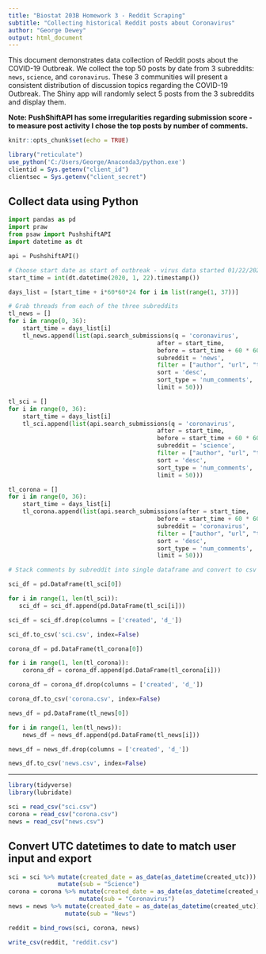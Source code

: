 ```yaml
---
title: "Biostat 203B Homework 3 - Reddit Scraping"
subtitle: "Collecting historical Reddit posts about Coronavirus"
author: "George Dewey"
output: html_document
---
```


This document demonstrates data collection of Reddit posts about the COVID-19 Outbreak. We collect the top 50 posts by date from 3 subreddits: `news`, `science`, and `coronavirus`. These 3 communities will present a consistent distribution of discussion topics regarding the COVID-19 Outbreak. The Shiny app will randomly select 5 posts from the 3 subreddits and display them.

**Note: PushShiftAPI has some irregularities regarding submission score - to measure post activity I chose the top posts by number of comments.**

```r
knitr::opts_chunk$set(echo = TRUE)

library("reticulate")
use_python('C:/Users/George/Anaconda3/python.exe')
clientid = Sys.getenv("client_id")
clientsec = Sys.getenv("client_secret")
```

## Collect data using Python

```python
import pandas as pd
import praw
from psaw import PushshiftAPI
import datetime as dt

api = PushshiftAPI()

# Choose start date as start of outbreak - virus data started 01/22/2020 
start_time = int(dt.datetime(2020, 1, 22).timestamp())

days_list = [start_time + i*60*60*24 for i in list(range(1, 37))]

# Grab threads from each of the three subreddits
tl_news = []
for i in range(0, 36):
    start_time = days_list[i]
    tl_news.append(list(api.search_submissions(q = 'coronavirus',
                                          after = start_time,
                                          before = start_time + 60 * 60 * 24,
                                          subreddit = 'news',
                                          filter = ["author", "url", "title"], 
                                          sort = 'desc',
                                          sort_type = 'num_comments',
                                          limit = 50)))

tl_sci = []
for i in range(0, 36):
    start_time = days_list[i]
    tl_sci.append(list(api.search_submissions(q = 'coronavirus',
                                          after = start_time,
                                          before = start_time + 60 * 60 * 24,
                                          subreddit = 'science',
                                          filter = ["author", "url", "title"], 
                                          sort = 'desc',
                                          sort_type = 'num_comments',
                                          limit = 50)))

tl_corona = []
for i in range(0, 36):
    start_time = days_list[i]
    tl_corona.append(list(api.search_submissions(after = start_time,
                                          before = start_time + 60 * 60 * 24,
                                          subreddit = 'coronavirus',
                                          filter = ["author", "url", "title"], 
                                          sort = 'desc',
                                          sort_type = 'num_comments',
                                          limit = 50)))

# Stack comments by subreddit into single dataframe and convert to csv

sci_df = pd.DataFrame(tl_sci[0])

for i in range(1, len(tl_sci)):
   sci_df = sci_df.append(pd.DataFrame(tl_sci[i]))

sci_df = sci_df.drop(columns = ['created', 'd_'])

sci_df.to_csv('sci.csv', index=False)

corona_df = pd.DataFrame(tl_corona[0])

for i in range(1, len(tl_corona)):
    corona_df = corona_df.append(pd.DataFrame(tl_corona[i]))

corona_df = corona_df.drop(columns = ['created', 'd_'])

corona_df.to_csv('corona.csv', index=False)

news_df = pd.DataFrame(tl_news[0])

for i in range(1, len(tl_news)):
    news_df = news_df.append(pd.DataFrame(tl_news[i]))

news_df = news_df.drop(columns = ['created', 'd_'])

news_df.to_csv('news.csv', index=False)
```

---

```r
library(tidyverse)
library(lubridate)

sci = read_csv("sci.csv")
corona = read_csv("corona.csv")
news = read_csv("news.csv")
```

## Convert UTC datetimes to date to match user input and export

```r
sci = sci %>% mutate(created_date = as_date(as_datetime(created_utc))) %>%
              mutate(sub = "Science")
corona = corona %>% mutate(created_date = as_date(as_datetime(created_utc))) %>%
                    mutate(sub = "Coronavirus")
news = news %>% mutate(created_date = as_date(as_datetime(created_utc))) %>%
                mutate(sub = "News")

reddit = bind_rows(sci, corona, news)

write_csv(reddit, "reddit.csv")
```




